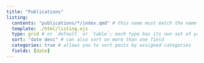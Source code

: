 ```yaml
---
title: "Publications"
listing: 
  contents: "publications/*/index.qmd" # this name must match the name of the folder you created in step #1; here, all Quarto docs in the `posts` directory will be included on your listing page
  template: ./html/listing.ejs
  type: grid # or `default` or `table`; each type has its own set of yaml options to include
  sort: "date desc" # can also sort on more than one field
  categories: true # allows you to sort posts by assigned categories 
  fields: [date]
---
```


::: {#publications}
:::
